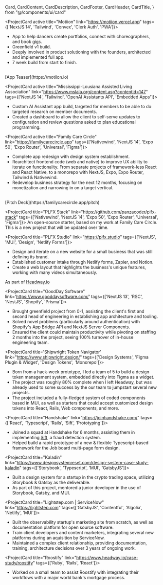   Card,
  CardContent,
  CardDescription,
  CardFooter,
  CardHeader,
  CardTitle,
} from "@/components/ui/card"

<ProjectCard active title="Motiion" link="https://motiion.vercel.app" tags={['NextJS 14', 'Tailwind', 'Convex', 'Clerk Auth', 'PWA']}>
  - App to help dancers create portfolios, connect with choreographers, and book gigs.
  - Greenfield v1 build. 
  - Deeply involved in product solutioning with the founders, architected and implemented full app.
  - 7 week build from start to finish.
  <br/>
  [App Teaser](https://motiion.io)
</ProjectCard>

<ProjectCard active title="Mississippi-Lousiana Assisted Living Association" link="https://www.mslala.org/content.asp?contentid=147" tags={['NextJS 14', 'Tailwind', 'OpenAI Assistants API', 'Embedded Apps']}>
  - Custom AI Assistant app build, targeted for members to be able to do targeted research on member documents.
  - Created a dashboard to allow the client to self-serve updates to configuration and review questions asked to plan educational programming.
</ProjectCard>

<ProjectCard active title="Family Care Circle" link="https://familycarecircle.app" tags={['Nativewind', 'NextJS 14', 'Expo 50', 'Expo Router', 'Universal', 'Figma']}>
  - Complete app redesign with design system establishment.
  - Rearchitect frontend code (web and native) to improve UX ability to iterate on functionality. From separate projects of framework-less React and React Native, to a monorepo with NextJS, Expo, Expo Router, Tailwind & Nativewind.
  - Redevelop business strategy for the next 12 months, focusing on monetization and narrowing in on a target vertical.
  <br/>
  [Pitch Deck](https://familycarecircle.app/pitch)
</ProjectCard>

<ProjectCard title="PLFX Stack" link="https://github.com/panzacoder/plfx-stack" tags={['Nativewind', 'NextJS 14', 'Expo 50', 'Expo Router', 'Universal', 'Figma']}>
  An open-source starter, based on my work at Family Care Circle. This is a new project that will be updated over time.
</ProjectCard>

<ProjectCard title="PLFX Studio" link="https://plfx.studio" tags={['NextJS', 'MUI', 'Design', 'Netlify Forms']}>
  - Design and iterate on a new website for a small business that was still defining its brand.
  - Established customer intake through Netlify forms, Zapier, and Notion.
  - Create a web layout that highlights the business's unique features, working with many videos simultaneously.
</ProjectCard>


<Lead className='pt-8'>As part of [Headway.io](https://headway.io)</Lead>

<ProjectCard title="GoodDay Software" link='https://www.gooddaysoftware.com/' tags={['NextJS 13', 'RSC', 'NestJS', 'Shopify', 'Prisma']}>
  - Brought greenfield project from 0-1, assisting the client's first and second head of engineering in establishing app architecture and tooling. 
  - Solved novel problems (particularly around authentication) with Shopify's App Bridge API and NextJS Server Components.
  - Ensured the client could maintain productivity while pivoting on staffing 2 months into the project, seeing 100% turnover of in-house engineering team.
</ProjectCard>

<ProjectCard title='Shipwright Token Navigator' link="https://www.shipwright.design/" tags={['Design Systems', 'Figma Plugin & Widget', 'Design Tokens', 'Monorepo']}>
  - Born from a hack-week prototype, I led a team of 5 to build a design token management system, embedded directly into Figma as a widget. 
  - The project was roughly 80% complete when I left Headway, but was already used to some success by the our team to jumpstart several new projects.
  - The project included a fully-fledged system of coded components based in MUI, as well as starters that could accept customized design tokens into React, Rails, Web components, and more.
</ProjectCard>

<ProjectCard title="Handshake" link="https://joinhandshake.com/" tags={['React', 'Typescript', 'Rails', 'Sift', 'Prototyping']}>
  - Joined a squad at Handshake for 6 months, assisting them in implementing [Sift](https://sift.com/products/digital-trust-safety-platform), a fraud detection system.
  - Helped build a rapid prototype of a new & flexible Typescript-based framework for the Job board multi-page form design. 
</ProjectCard>


<ProjectCard title="Kaladin" link="https://www.designsystemreset.com/design-system-case-study-kaladin" tags={['Storybook', 'Typescript', 'MUI', 'GatsbyJS']}>
  - Built a design system for a startup in the crypto trading space, utilizing Storybook & Gatsby as the deliverable.
  - As part of this project, mentored a junior developer in the use of Storybook, Gatsby, and MUI. 
</ProjectCard>

<ProjectCard title="Lightstep.com | ServiceNow" link="https://lightstep.com" tags={['GatsbyJS', 'Contentful', 'Algolia', 'Netlify', 'MUI']}>
  - Built the observability startup's marketing site from scratch, as well as documentation platform for open source software.
  - Train client developers and content marketers, integrating several new platforms during an aquisition by ServiceNow.
  - Maintained a complex client relationship, providing documentation, training, architecture decisions over 3 years of ongoing work.
</ProjectCard>

<ProjectCard title="Roostify" link="https://www.headway.io/case-study/roostify" tags={['Ruby', 'Rails', 'React']}>
  - Worked on a small team to assist Roostify with integrating their workflows with a major world bank's mortgage process.
</ProjectCard>
